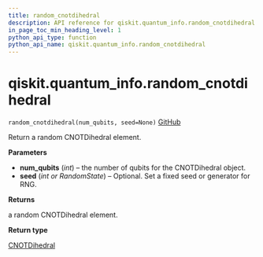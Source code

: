 ```yaml
---
title: random_cnotdihedral
description: API reference for qiskit.quantum_info.random_cnotdihedral
in_page_toc_min_heading_level: 1
python_api_type: function
python_api_name: qiskit.quantum_info.random_cnotdihedral
---
```


# qiskit.quantum\_info.random\_cnotdihedral

<span id="qiskit.quantum_info.random_cnotdihedral" />

`random_cnotdihedral(num_qubits, seed=None)` [GitHub](https://github.com/qiskit/qiskit/tree/stable/0.18/qiskit/quantum_info/operators/dihedral/random.py "view source code")

Return a random CNOTDihedral element.

**Parameters**

*   **num\_qubits** (*int*) – the number of qubits for the CNOTDihedral object.
*   **seed** (*int or RandomState*) – Optional. Set a fixed seed or generator for RNG.

**Returns**

a random CNOTDihedral element.

**Return type**

[CNOTDihedral](qiskit.ignis.verification.CNOTDihedral "qiskit.ignis.verification.CNOTDihedral")

